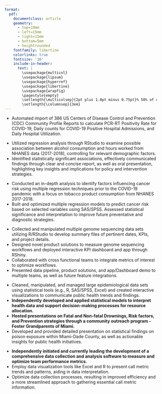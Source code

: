 ```yaml
---
format: 
  pdf: 
    documentclass: article
    geometry:
      - top=10mm
      - left=15mm
      - right=15mm
      - bottom=5mm
      - heightrounded
    fontfamily: libertine
    colorlinks: true
    fontsize: '16'
    include-in-header: 
      text: |
        \usepackage{multicol}
        \usepackage{lipsum}
        \usepackage{hyperref}
        \usepackage{libertine}
        \usepackage{wrapfig}
        \pagestyle{empty}
        \setlength{\multicolsep}{2pt plus 1.0pt minus 0.75pt}% 50% of original values
        \setlength{\columnsep}{3em}
---
```

<!-- TITLE -->
\begin{huge}\begin{center}{\bf ASHLEE MARIE PEREZ}\end{center}\end{huge}

<!-- CONTACT INFO -->
\begin{center}codebyashlee@gmail.com ∙ \href{https://www.linkedin.com/in/ashlee-perez/}{LinkedIn} ∙ \href{https://github.com/AshleeMPerez}{Github} ∙ \href{https://codebyashlee.shinyapps.io/shinyDash}{Portfolio}
\end{center}
\vspace{8pt}

<!-- EDUCATION: 1ST BULLET -->
\begin{large}
  {\bf EDUCATION}
  \vspace{3pt}
  \hrule
  \begin{multicols}{2}
    \begin{flushleft}
      \hspace{1 mm} {\bf Florida International University}\\
      \hspace{11 mm}Master's in Public Health: Biostatistics
    \end{flushleft}
    \begin{flushright}
    Miami, Florida
    \end{flushright}
  \end{multicols}
\end{large}


\vspace{0.05cm}

<!-- EDUCATION: 2ND BULLET -->
\begin{large}
  \begin{multicols}{2}
    \begin{flushleft}
      \hspace{1 mm} {\bf Florida International University}\\
      \hspace{11 mm}Bachelor of Arts: Pre-Veterinary Curriculum
    \end{flushleft}
    \begin{flushright}
    Miami, Florida
    \end{flushright}
  \end{multicols}
\end{large}

\begin{small}{\bf Languages} - R, RShiny, SAS/SPSS, STATA, SQL\end{small}


\vspace{5pt}

<!-- PERSONAL PROJECTS : 1ST BULLET -->
\begin{large}
{\bf SELECTED PROJECTS}
  \vspace{3pt}
  \hrule
    \begin{flushleft}\bf{Unveiling the Impact: The COVID-19 Pandemic and its Effect on Hospital Patient Census Across Four Florida Counties}\end{flushleft}
  \vspace{-0.17cm}
\end{large}
* Automated import of 386 US Centers of Disease Control and Prevention (CDC) Community Profile Reports to calculate PCR-RT Positivity Rate for COVID-19, Daily counts for COVID-19 Positive Hospital Admissions, and Daily Hospital Utilization.


\vspace{5pt}
\begin{large}
    \begin{flushleft}\bf{Association of Alcohol Consumption and Hours Worked in the United States (2017-2018)}\end{flushleft}
  \vspace{-0.17cm}
\end{large}
* Utilized regression analysis through RStudio to examine possible association between alcohol consumption and hours worked from NHANES data (2017-2018), controlling for relevant demographic factors.
* Identified statistically significant associations, effectively communicated findings through clear and concise report, as well as oral presentation, highlighting key insights and implications for policy and intervention strategies.


\vspace{5pt}
\begin{large}
    \begin{flushleft}\bf{Head \& Neck and Thoracic Cancer Risk Amongst National Pre-COVID-19 Pandemic Survey Participants}\end{flushleft}
  \vspace{-0.17cm}
\end{large}

* Conducted an in-depth analysis to identify factors influencing cancer risk using multiple regression techniques prior to the COVID-19 pandemic with a focus on tobacco product consumption from NHANES 2017-2018.
* Built and optimized multiple regression models to predict cancer risk based on selected variables using SAS/SPSS.
Assessed statistical significance and interpretation to improve future preventative and diagnostic strategies.

\vspace{5pt}

<!-- EXPERIENCE : 1ST BULLET-->
\begin{large}{\bf EXPERIENCE}
  \vspace{3pt}
  \hrule
  \begin{multicols}{2}
    \begin{flushleft}
      \bf \href{https://www.bayer.com/en/}{Bayer}\\
      Process Insights \& Analytics Intern
    \end{flushleft}
    \begin{flushright}
    May 2024 - Present\\
    \begin{small}Remote\end{small}
    \end{flushright}
  \end{multicols}
\end{large}
\vspace{-0.16cm}
* Collected and manipulated multiple genome sequencing data sets utilizing R/RStudio to develop summary files of pertinent dates, KPIs, and project details.
* Designed novel product solutions to measure genome sequencing workflows and deployed interactive KPI dashboard and app through RShiny.
* Collaborated with cross functional teams to integrate metrics of interest to optimize workflows.
* Presented data pipeline, product solutions, and app/Dashboard demo to multiple teams, as well as future feature integrations.

\vspace{5pt}

<!-- EXPERIENCE : 2ND BULLET -->
\begin{large}
  \begin{multicols}{2}
    \begin{flushleft}
      \bf \href{https://www.floridahealth.gov/}{Florida Department of Health}\\
      Applied Epidemiology Intern
    \end{flushleft}
    \begin{flushright}
    Jan 2024 - May 2024\\
    \begin{small}Miami, Florida\end{small}
    \end{flushright}
  \end{multicols}
\end{large}
* Cleaned, manipulated, and managed large epidemiological data sets using statistical tools (e.g., R, SAS/SPSS, Excel) and created interactive visualizations to communicate public health trends and findings.
* **Independently developed and applied statistical models to interpret health data and support decision-making processes for resource allocation.**
* **Hosted presentations on Fatal and Non-fatal Drownings, Risk factors, and Prevention strategies through a community outreach program - Foster Grandparents of Miami.**
* Developed and provided detailed presentation on statistical findings on poison exposure within Miami-Dade County, as well as actionable insights for public health initiatives.

\vspace{5pt}

<!-- EXPERIENCE : 3RD BULLET -->
\begin{large}
  \begin{multicols}{2}
    \begin{flushleft}
      \bf \href{https://www.sevneurology.com/}{Southeast Veterinary Neurology}\\
      Patient Care Coordinator
    \end{flushleft}
    \begin{flushright}
    April 2023 - Jan 2024\\
    \begin{small}Remote\end{small}
    \end{flushright}
  \end{multicols}
\end{large}
* **Independently initiated and currently leading the development of a comprehensive data collection and analysis software to measure and optimize team performance metrics.**
* Employ data visualization tools like Excel and R to present call metric trends and patterns, aiding in data interpretation.
* Optimize data collection processes, resulting in improved efficiency and a more streamlined approach to gathering essential call metric information.